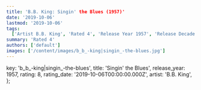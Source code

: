 ```yaml
---
title: 'B.B. King: Singin' the Blues (1957)'
date: '2019-10-06'
lastmod: '2019-10-06'
tags:
  ['Artist B.B. King', 'Rated 4', 'Release Year 1957', 'Release Decade 1950']
summary: 'Rated 4'
authors: ['default']
images: ['/content/images/b_b_-king|singin_-the-blues.jpg']
---
```


  key: 'b_b_-king|singin_-the-blues',
  title: 'Singin' the Blues',
  release_year: 1957,
  rating: 8,
  rating_date: '2019-10-06T00:00:00.000Z',
  artist: 'B.B. King',
};

<MusicRating data={data} />
